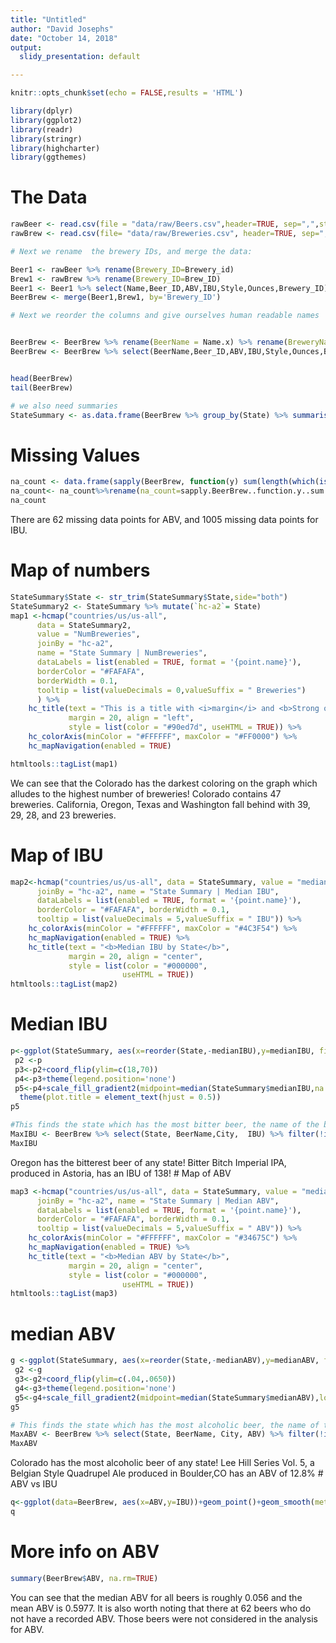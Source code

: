 ```yaml
---
title: "Untitled"
author: "David Josephs"
date: "October 14, 2018"
output:
  slidy_presentation: default

---
```


```r
knitr::opts_chunk$set(echo = FALSE,results = 'HTML')

```
```r
library(dplyr)
library(ggplot2)
library(readr)
library(stringr)
library(highcharter)
library(ggthemes)
```

# The Data


```r
rawBeer <- read.csv(file = "data/raw/Beers.csv",header=TRUE, sep=",",stringsAsFactors=FALSE)
rawBrew <- read.csv(file= "data/raw/Breweries.csv", header=TRUE, sep=",", stringsAsFactors=FALSE)

# Next we rename  the brewery IDs, and merge the data:

Beer1 <- rawBeer %>% rename(Brewery_ID=Brewery_id)
Brew1 <- rawBrew %>% rename(Brewery_ID=Brew_ID)
Beer1 <- Beer1 %>% select(Name,Beer_ID,ABV,IBU,Style,Ounces,Brewery_ID)
BeerBrew <- merge(Beer1,Brew1, by='Brewery_ID')

# Next we reorder the columns and give ourselves human readable names


BeerBrew <- BeerBrew %>% rename(BeerName = Name.x) %>% rename(BreweryName = Name.y)
BeerBrew <- BeerBrew %>% select(BeerName,Beer_ID,ABV,IBU,Style,Ounces,BreweryName,Brewery_ID,City,State)


head(BeerBrew)
tail(BeerBrew)

# we also need summaries 
StateSummary <- as.data.frame(BeerBrew %>% group_by(State) %>% summarise(medianABV = median(ABV, na.rm=TRUE),medianIBU = median(IBU, na.rm=TRUE),NumBreweries = n_distinct(Brewery_ID)))
```

# Missing Values


```r
na_count <- data.frame(sapply(BeerBrew, function(y) sum(length(which(is.na(y))))))
na_count<- na_count%>%rename(na_count=sapply.BeerBrew..function.y..sum.length.which.is.na.y.....)
na_count
```
There are 62 missing data points for ABV, and 1005 missing data points for IBU.

# Map of numbers 


```r
StateSummary$State <- str_trim(StateSummary$State,side="both")
StateSummary2 <- StateSummary %>% mutate(`hc-a2`= State)
map1 <-hcmap("countries/us/us-all",
	  data = StateSummary2,
	  value = "NumBreweries",
      joinBy = "hc-a2",
	  name = "State Summary | NumBreweries",
      dataLabels = list(enabled = TRUE, format = '{point.name}'),
      borderColor = "#FAFAFA",
	  borderWidth = 0.1,
      tooltip = list(valueDecimals = 0,valueSuffix = " Breweries")
	  ) %>%
	hc_title(text = "This is a title with <i>margin</i> and <b>Strong or bold text</b>",
			 margin = 20, align = "left",
			 style = list(color = "#90ed7d", useHTML = TRUE)) %>%
	hc_colorAxis(minColor = "#FFFFFF", maxColor = "#FF0000") %>%
	hc_mapNavigation(enabled = TRUE)

htmltools::tagList(map1)

```


We can see that the Colorado has the darkest coloring on the graph which alludes to the highest number of breweries! Colorado contains 47 breweries. California, Oregon, Texas and Washington fall behind with 39, 29, 28, and 23 breweries.

# Map of IBU


```r
map2<-hcmap("countries/us/us-all", data = StateSummary, value = "medianIBU",
	  joinBy = "hc-a2", name = "State Summary | Median IBU",
	  dataLabels = list(enabled = TRUE, format = '{point.name}'),
	  borderColor = "#FAFAFA", borderWidth = 0.1,
	  tooltip = list(valueDecimals = 5,valueSuffix = " IBU")) %>%
	hc_colorAxis(minColor = "#FFFFFF", maxColor = "#4C3F54") %>%
	hc_mapNavigation(enabled = TRUE) %>%
	hc_title(text = "<b>Median IBU by State</b>",
			 margin = 20, align = "center", 
			 style = list(color = "#000000", 
			 			 useHTML = TRUE))
htmltools::tagList(map2)
```

# Median IBU


```r
p<-ggplot(StateSummary, aes(x=reorder(State,-medianIBU),y=medianIBU, fill=medianIBU)) +  geom_bar(stat="identity") 
 p2 <-p
 p3<-p2+coord_flip(ylim=c(18,70))
 p4<-p3+theme(legend.position='none')
 p5<-p4+scale_fill_gradient2(midpoint=median(StateSummary$medianIBU,na.rm=TRUE),low='red', mid='snow3', high='black', space='Lab')+theme_classic()+labs(x="State", y="IBU", legend="IBU")+ggtitle("Median IBU by state") +
  theme(plot.title = element_text(hjust = 0.5)) 
p5
 ```
```r
#This finds the state which has the most bitter beer, the name of the beer, the city it is produced in, and the actual IBU of the beer
MaxIBU <- BeerBrew %>% select(State, BeerName,City,  IBU) %>% filter(!is.na(IBU)) %>% arrange(desc(IBU)) %>% slice(1)
MaxIBU
```

Oregon has the bitterest beer of any state! Bitter Bitch Imperial IPA, produced in Astoria, has an IBU of 138!
# Map of ABV


```r
map3 <-hcmap("countries/us/us-all", data = StateSummary, value = "medianABV",
	  joinBy = "hc-a2", name = "State Summary | Median ABV",
	  dataLabels = list(enabled = TRUE, format = '{point.name}'),
	  borderColor = "#FAFAFA", borderWidth = 0.1,
	  tooltip = list(valueDecimals = 5,valueSuffix = " ABV")) %>%
	hc_colorAxis(minColor = "#FFFFFF", maxColor = "#34675C") %>%
	hc_mapNavigation(enabled = TRUE) %>%
	hc_title(text = "<b>Median ABV by State</b>",
			 margin = 20, align = "center", 
			 style = list(color = "#000000", 
			 			 useHTML = TRUE))
htmltools::tagList(map3)
```



# median ABV


```r
g <-ggplot(StateSummary, aes(x=reorder(State,-medianABV),y=medianABV, fill=medianABV)) +  geom_bar(stat="identity") 
 g2 <-g
 g3<-g2+coord_flip(ylim=c(.04,.0650))
 g4<-g3+theme(legend.position='none')
 g5<-g4+scale_fill_gradient2(midpoint=median(StateSummary$medianABV),low='red', mid='snow3', high='black', space='Lab')+theme_classic()+labs(x="State", y="ABV", legend="ABV")+ggtitle("Median ABV by state") + theme(plot.title = element_text(hjust = 0.5)) 
g5
 ```

```r
# This finds the state which has the most alcoholic beer, the name of the beer, the city it is produced in, and the actual ABV of the beer
MaxABV <- BeerBrew %>% select(State, BeerName, City, ABV) %>% filter(!is.na(ABV)) %>% arrange(desc(ABV)) %>% slice(1)
MaxABV
```


Colorado has the most alcoholic beer of any state!  Lee Hill Series Vol. 5, a Belgian Style Quadrupel Ale produced in Boulder,CO  has an ABV of 12.8%
# ABV vs IBU


```r
q<-ggplot(data=BeerBrew, aes(x=ABV,y=IBU))+geom_point()+geom_smooth(method="glm",aes(color="Linear"))+scale_color_manual(name="Fits",breaks=c("Linear"),values=c("blue"))+theme_classic()+ggtitle("Bitterness vs ABV") +theme(plot.title = element_text(hjust = 0.5))+labs(x="ABV", y="IBU")+xlim(.027,0.15)
q
```

# More info on ABV


```r
summary(BeerBrew$ABV, na.rm=TRUE)
```


 
You can see that the median ABV for all beers is roughly 0.056 and the mean ABV is 0.5977. It is also worth noting that there at 62 beers who do not have a recorded ABV. Those beers were not considered in the analysis for ABV. 

